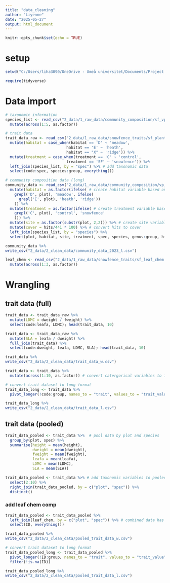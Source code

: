 ```yaml
---
title: "data_cleaning"
author: "Liyenne"
date: "2025-05-27"
output: html_document
---
```


```r
knitr::opts_chunk$set(echo = TRUE)
```

# setup
```r
setwd("C:/Users/liha3090/OneDrive - Umeå universitet/Documents/Project Green Arctic/4_snow_fences_traits_2024/2_R_projects/sf_traits_2024")

require(tidyverse)
```

# Data import
```r
# taxonomic information
species_list <- read_csv("2_data/1_raw_data/community_composition/sf_vp_species_list.csv") %>% 
  mutate(across(1:5, as.factor))
```

```r
# trait data
trait_data_raw <- read_csv("2_data/1_raw_data/snowfence_traits/sf_plant_trait_data_full_v1.csv") %>% 
  mutate(habitat = case_when(habitat == 'D' ~ 'meadow',
                           habitat == 'E' ~ 'heath',
                           habitat == "X" ~ 'ridge')) %>% 
  mutate(treatment = case_when(treatment == 'C' ~ 'control',
                           treatment == 'SF' ~ 'snowfence')) %>% 
  left_join(species_list, by = "spec") %>% # add taxonomic data
  select(code:spec, species:group, everything())
```

```r
# community composition data (long)
community_data <- read_csv("2_data/1_raw_data/community_composition/vp_pp_2023_l_fn.csv") %>% 
  mutate(habitat = as.factor(ifelse( # create habitat variable based on plot code
    grepl('D', plot), 'meadow', ifelse(
      grepl('E', plot), 'heath', 'ridge'))
    )) %>% 
  mutate(treatment = as.factor(ifelse( # create treatment variable based on plot code
    grepl('C', plot), 'control', 'snowfence'
    ))) %>%  
  mutate(site = as.factor(substr(plot, 2,2))) %>% # create site variable from plot code
  mutate(cover = hits/441 * 100) %>% # convert hits to cover
  left_join(species_list, by = "species") %>% 
  select(plot, habitat, site, treatment, spec, species, genus:group, hits, cover)

community_data %>% 
write_csv("2_data/2_clean_data/community_data_2023_l.csv")
```

```r
leaf_chem <- read_csv("2_data/1_raw_data/snowfence_traits/sf_leaf_chem.csv") %>% 
  mutate(across(1:3, as.factor))
```

# Wrangling
## trait data (full)
```r
trait_data <- trait_data_raw %>% 
  mutate(LDMC = dweight / fweight) %>% 
  select(code:leafa, LDMC); head(trait_data, 10)
```

```r
trait_data <- trait_data_raw %>% 
  mutate(SLA = leafa / dweight) %>% 
  full_join(trait_data) %>% 
  select(code:dweight, leafa, LDMC, SLA); head(trait_data, 10)

trait_data %>% 
write_csv("2_data/2_clean_data/trait_data_w.csv")
```

```r
trait_data <- trait_data %>% 
  mutate(across(1:10, as.factor)) # convert catergorical variables to factor
```

```r
# convert trait dataset to long format
trait_data_long <- trait_data %>% 
  pivot_longer(!code:group, names_to = "trait", values_to = "trait_value") 

trait_data_long %>% 
write_csv("2_data/2_clean_data/trait_data_l.csv")
```

## trait data (pooled) 
```r
trait_data_pooled <- trait_data %>%  # pool data by plot and species
  group_by(plot, spec) %>% 
  summarise(height = mean(height),
            dweight = mean(dweight), 
            fweight = mean(fweight),
            leafa = mean(leafa), 
            LDMC = mean(LDMC), 
            SLA = mean(SLA))

trait_data_pooled <- trait_data %>% # add taxonomic variables to pooled dataset
  select(2:10) %>% 
  right_join(trait_data_pooled, by = c("plot", "spec")) %>% 
  distinct()
```

### add leaf chem comp
```r
trait_data_pooled <- trait_data_pooled %>% 
  left_join(leaf_chem, by = c("plot", "spec")) %>% # combined data has 3 extra rows??? 
  select(ID, everything())

trait_data_pooled %>% 
write_csv("2_data/2_clean_data/pooled_trait_data_w.csv")
```

```r
# convert trait dataset to long format
trait_data_pooled_long <- trait_data_pooled %>% 
  pivot_longer(!ID:group, names_to = "trait", values_to = "trait_value") %>% 
  filter(!is.na(ID))

trait_data_pooled_long %>% 
write_csv("2_data/2_clean_data/pooled_trait_data_l.csv")
```


